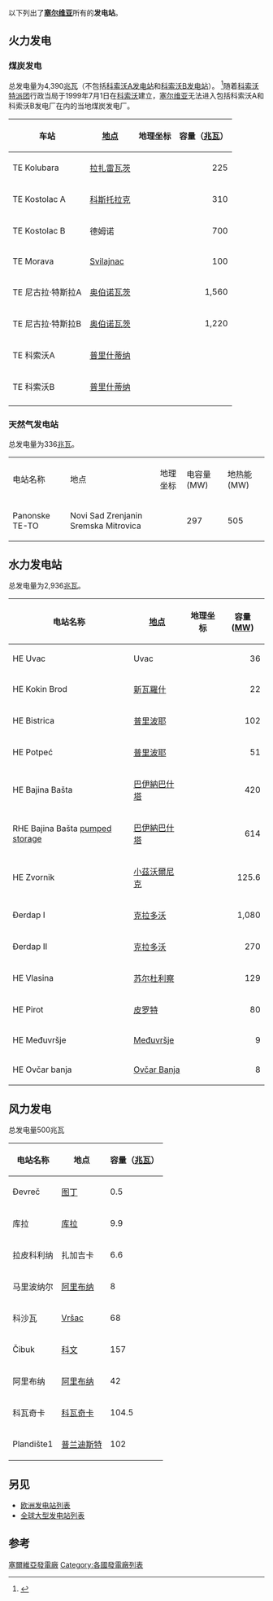 {{Refimprove|time=2021-02-19T07:53:59+00:00}}
以下列出了'''[[塞尔维亚|塞尔维亚]]'''所有的'''发电站'''。

== 火力发电 ==

=== 煤炭发电 ===
总发电量为4,390[[瓦特|兆瓦]]（不包括[[科索沃A发电站|科索沃A发电站]]和[[科索沃B发电站|科索沃B发电站]]）。 <ref name="powerstationsEPS">{{Cite web|title=Proizvodni kapaciteti|url=http://www.eps.rs/lat/Poslovanje-EE/Stranice/Kapaciteti-ElEn.aspx|accessdate=3 June 2018|work=eps.rs|language=sr|archive-date=2020-11-27|archive-url=https://web.archive.org/web/20201127134701/http://www.eps.rs/lat/Poslovanje-EE/Stranice/Kapaciteti-ElEn.aspx}}</ref>随着[[聯合國科索沃臨時行政當局特派團|科索沃特派团]]行政当局于1999年7月1日在[[科索沃|科索沃]]建立，[[塞尔维亚|塞尔维亚]]无法进入包括科索沃A和科索沃B发电厂在内的当地煤炭发电厂。
{| class="wikitable sortable"
!车站
![[地理坐标系|地点]]
!地理坐标
!容量（[[瓦特|兆瓦]]）
|-
| TE Kolubara
|[[拉扎雷瓦茨|拉扎雷瓦茨]]
|{{Coord|44.480|N|20.294|E|type:landmark|name=Kolubara power station}} 
| style="text-align:right;" |225
|-
| TE Kostolac A
|[[科斯托拉茨|科斯托拉克]]
|{{Coord|44.723|N|21.172|E|type:landmark|name=Kostolac A power station}} 
| style="text-align:right;" |310
|-
| TE Kostolac B
|德姆诺
|{{Coord|44.730|N|21.210|E|type:landmark|name=Kostolac B power station}} 
| style="text-align:right;" |700
|-
| TE Morava
| [[斯維拉伊納茨|Svilajnac]]
|{{Coord|44.223|N|21.163|E|type:landmark|name=Morava power station}} 
| style="text-align:right;" |100
|-
| TE 尼古拉·特斯拉A
|[[奧布雷諾瓦茨|奥伯诺瓦茨]]
|{{Coord|44.671|N|20.159|E|type:landmark|name=TENT A power station}} 
| style="text-align:right;" |1,560
|-
| TE 尼古拉·特斯拉B
|[[奧布雷諾瓦茨|奥伯诺瓦茨]]
|{{Coord|44.654|N|20.001|E|type:landmark|name=TENT B power station}} 
| style="text-align:right;" |1,220
|-
| TE 科索沃A
|[[普里什蒂纳|普里什蒂纳]]
|{{Coord|42.676|N|21.085|E|type:landmark|name=Kosovo A power station}} 
| style="text-align:right;" |{{Strikethrough|617}}
|-
| TE 科索沃B
|[[普里什蒂纳|普里什蒂纳]]
|{{Coord|42.693|N|21.056|E|type:landmark|name=Kosovo B power station}} 
| style="text-align:right;" |{{Strikethrough|618}}
|-
|}

=== 天然气发电站 ===
总发电量为336[[瓦特|兆瓦]]。
{| class="wikitable"
|电站名称
|地点
|地理坐标
|电容量  (MW)
|地热能 (MW)
|-
|Panonske  TE-TO
|Novi Sad Zrenjanin Sremska  Mitrovica
|{{coord|45.267|N|19.884|E|type:landmark|name=TE-TO Novi Sad power station}}
|297
|505
|}

== 水力发电站 ==
总发电量为2,936[[瓦特|兆瓦]]。
{| class="wikitable sortable"
!电站名称
![[地理坐标系|地点]]
!地理坐标
!容量([[瓦特|MW]])
|-
|HE Uvac
|Uvac
|{{Coord|43.419|N|19.931|E|type:landmark|name=HE Uvac Hydroelectric Power Station}}
| style="text-align:right;" |36
|-
|HE Kokin Brod
|[[新瓦羅什|新瓦羅什]]
|{{Coord|43.517|N|19.811|E|type:landmark|name=HE Kokin Brod Hydroelectric Power Station}}
| style="text-align:right;" |22
|-
|HE Bistrica
|[[普里波耶|普里波耶]]
|{{Coord|43.519|N|19.593|E|type:landmark|name=HE Bistrica Hydroelectric Power Station}}
| style="text-align:right;" |102
|-
|HE Potpeć
|[[普里波耶|普里波耶]]
|{{Coord|43.522|N|19.576|E|type:landmark|name=HE Potpeć Hydroelectric Power Station}}
| style="text-align:right;" |51
|-
|HE Bajina Bašta
|[[巴伊納巴什塔|巴伊納巴什塔]]
|{{Coord|43.963|N|19.409|E|type:landmark|name=HE Bajina Bašta}}
| style="text-align:right;" |420
|-
|RHE Bajina Bašta [[抽水蓄能电站|pumped storage]]
|[[巴伊納巴什塔|巴伊納巴什塔]]
|{{Coord|43.963|N|19.409|E|type:landmark|name=RHE Bajina Bašta}}
| style="text-align:right;" |614
|-
|HE Zvornik
|[[小茲沃爾尼克|小茲沃爾尼克]]
|{{Coord|44.368|N|19.107|E|name=HE Zvornik}}
| style="text-align:right;" |125.6
|-
|Đerdap I
|[[克拉多沃|克拉多沃]]
|{{Coord|44.670|N|22.529|E|name=Đerdap I}}
| style="text-align:right;" |1,080
|-
|Đerdap II
|[[克拉多沃|克拉多沃]]
|{{Coord|44.306|N|22.566|E|type:landmark|name=Đerdap II}}
| style="text-align:right;" |270
|-
|HE Vlasina
|[[蘇爾杜利察|苏尔杜利察]]
|{{Coord|42.708|N|22.070|E|type:landmark|name=HE Vlasina}}
| style="text-align:right;" |129
|-
|HE Pirot
|[[皮罗特|皮罗特]]
|{{Coord|43.155|N|22.610|E|type:landmark|name=HE Pirot}}
| style="text-align:right;" |80
|-
|HE Međuvršje
|[[Međuvršje|Međuvršje]]
|{{Coord|43.909|N|20.232|E|type:landmark|name=HE Međuvršje}}
| style="text-align:right;" |9
|-
|HE Ovčar banja
|[[Ovčar_Banja|Ovčar Banja]]
|{{Coord|43.899|N|20.180|E|type:landmark|name=HE Ovčar banja}}
| style="text-align:right;" |8
|}

== 风力发电 ==
总发电量500兆瓦
{| class="wikitable sortable"
!电站名称
!地点
!容量（[[瓦特|兆瓦]]）
|-
| Đevreč
|[[圖廷_(塞爾維亞)|图丁]]
|0.5
|-
|库拉
|[[庫拉_(塞爾維亞)|库拉]]
|9.9
|-
|拉皮科利纳
|扎加吉卡
|6.6
|-
|马里波纳尔
|[[阿利布諾爾|阿里布纳]]
|8
|-
|科沙瓦
|[[弗尔沙茨|Vršac]]
| 68
|-
| Čibuk
|[[科溫|科文]]
|157
|-
|阿里布纳
|[[阿利布諾爾|阿里布纳]]
|42
|-
|科瓦奇卡
|[[科瓦契察|科瓦奇卡]]
|104.5
|-
| Plandište1
|[[普蘭迪什泰|普兰迪斯特]]
|102
|}

== 另见 ==

* [[欧洲发电站列表|欧洲发电站列表]]
* [[全球大型发电站列表|全球大型发电站列表]]

== 参考 ==
{{Reflist}}
[[Category:塞爾維亞發電廠|]]
[[Category:各國發電廠列表|Category:各國發電廠列表]]